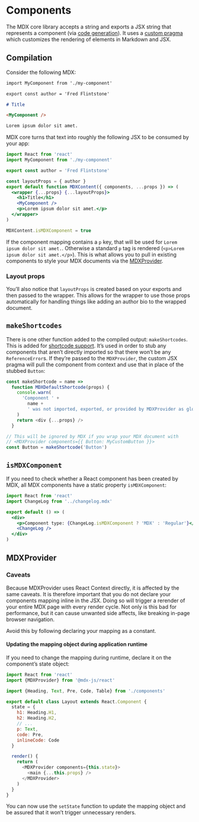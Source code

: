 # Components

The MDX core library accepts a string and exports a JSX string
that represents a component (via [code generation][code-generation]).
It uses a [custom pragma](/blog/custom-pragma) which customizes
the rendering of elements in Markdown and JSX.

## Compilation

Consider the following MDX:

```markdown
import MyComponent from './my-component'

export const author = 'Fred Flintstone'

# Title

<MyComponent />

Lorem ipsum dolor sit amet.
```

MDX core turns that text into roughly the following JSX to be consumed by your
app:

```jsx
import React from 'react'
import MyComponent from './my-component'

export const author = 'Fred Flintstone'

const layoutProps = { author }
export default function MDXContent({ components, ...props }) => (
  <wrapper {...props} {...layoutProps}>
    <h1>Title</h1>
    <MyComponent />
    <p>Lorem ipsum dolor sit amet.</p>
  </wrapper>
)

MDXContent.isMDXComponent = true
```

If the component mapping contains a `p` key, that will be used for
`Lorem ipsum dolor sit amet.`.
Otherwise a standard `p` tag is rendered (`<p>Lorem ipsum dolor sit amet.</p>`).
This is what allows you to pull in existing components to style your MDX
documents via the [MDXProvider](#mdxprovider).

### Layout props

You’ll also notice that `layoutProps` is created based on your exports
and then passed to the wrapper. This allows for the wrapper to use
those props automatically for handling things like adding an author
bio to the wrapped document.

## `makeShortcodes`

There is one other function added to the compiled output: `makeShortcodes`.
This is added for [shortcode support](/blog/shortcodes). It’s used in order
to stub any components that aren’t directly imported so that there won’t be
any `ReferenceError`s. If they’re passed to the `MDXProvider`, the custom
JSX pragma will pull the component from context and use that in place of the
stubbed `Button`:

```js
const makeShortcode = name =>
  function MDXDefaultShortcode(props) {
    console.warn(
      'Component ' +
        name +
        ' was not imported, exported, or provided by MDXProvider as global scope'
    )
    return <div {...props} />
  }

// This will be ignored by MDX if you wrap your MDX document with
// <MDXProvider components={{ Button: MyCustomButton }}>
const Button = makeShortcode('Button')
```

## `isMDXComponent`

If you need to check whether a React component has been created by MDX,
all MDX components have a static property `isMDXComponent`:

```jsx
import React from 'react'
import ChangeLog from '../changelog.mdx'

export default () => (
  <div>
    <p>Component type: {ChangeLog.isMDXComponent ? 'MDX' : 'Regular'}</p>
    <ChangeLog />
  </div>
)
```

## MDXProvider

### Caveats

Because MDXProvider uses React Context directly, it is affected by
the same caveats. It is therefore important that you do not declare
your components mapping inline in the JSX. Doing so will trigger a rerender
of your entire MDX page with every render cycle. Not only is this bad for
performance, but it can cause unwanted side affects, like breaking in-page
browser navigation.

Avoid this by following declaring your mapping as a constant.

#### Updating the mapping object during application runtime

If you need to change the mapping during runtime, declare it on the componentʼs
state object:

```js
import React from 'react'
import {MDXProvider} from '@mdx-js/react'

import {Heading, Text, Pre, Code, Table} from './components'

export default class Layout extends React.Component {
  state = {
    h1: Heading.H1,
    h2: Heading.H2,
    // ...
    p: Text,
    code: Pre,
    inlineCode: Code
  }

  render() {
    return (
      <MDXProvider components={this.state}>
        <main {...this.props} />
      </MDXProvider>
    )
  }
}
```

You can now use the `setState` function to update the mapping object and be
assured that it wonʼt trigger unnecessary renders.

[code-generation]: https://en.wikipedia.org/wiki/Code_generation_(compiler)

